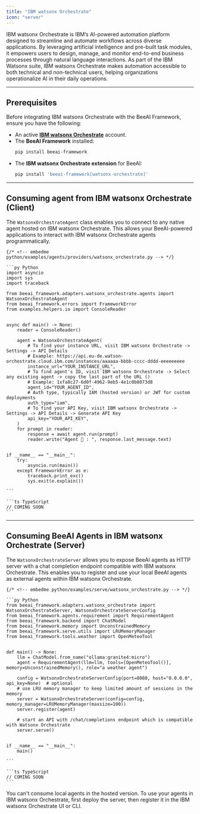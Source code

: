 ```yaml
---
title: "IBM watsonx Orchestrate"
icon: "server"
---
```


IBM watsonx Orchestrate is IBM’s AI-powered automation platform designed to streamline and automate workflows across diverse applications. By leveraging artificial intelligence and pre-built task modules, it empowers users to design, manage, and monitor end-to-end business processes through natural language interactions. As part of the IBM Watsonx suite, IBM watsonx Orchestrate makes automation accessible to both technical and non-technical users, helping organizations operationalize AI in their daily operations.

---

## Prerequisites

Before integrating IBM watsonx Orchestrate with the BeeAI Framework, ensure you have the following:

- An active **[IBM watsonx Orchestrate](https://www.ibm.com/products/watsonx-orchestrate)** account.
- The **BeeAI Framework** installed:
	```sh
    pip install beeai-framework
	```
- The **IBM watsonx Orchestrate extension** for BeeAI:
	```sh
    pip install 'beeai-framework[watsonx-orchestrate]'
	```

---

## Consuming agent from IBM watsonx Orchestrate (Client)

The `WatsonxOrchestrateAgent` class enables you to connect to any native agent hosted on IBM watsonx Orchestrate. This allows your BeeAI-powered applications to interact with IBM watsonx Orchestrate agents programmatically.

<CodeGroup>

	{/* <!-- embedme python/examples/agents/providers/watsonx_orchestrate.py --> */}

	```py Python
	import asyncio
	import sys
	import traceback
	
	from beeai_framework.adapters.watsonx_orchestrate.agents import WatsonxOrchestrateAgent
	from beeai_framework.errors import FrameworkError
	from examples.helpers.io import ConsoleReader
	
	
	async def main() -> None:
	    reader = ConsoleReader()
	
	    agent = WatsonxOrchestrateAgent(
	        # To find your instance URL, visit IBM watsonx Orchestrate -> Settings -> API Details
	        # Example: https://api.eu-de.watson-orchestrate.cloud.ibm.com/instances/aaaaaa-bbbb-cccc-dddd-eeeeeeeee
	        instance_url="YOUR_INSTANCE_URL",
	        # To find agent's ID, visit IBM watsonx Orchestrate -> Select any existing agent -> copy the last part of the URL ()
	        # Example: 1xfa8c27-6d0f-4962-9eb5-4e1c0b8073d8
	        agent_id="YOUR_AGENT_ID",
	        # Auth type, typically IAM (hosted version) or JWT for custom deployments
	        auth_type="iam",
	        # To find your API Key, visit IBM watsonx Orchestrate -> Settings -> API Details -> Generate API Key
	        api_key="YOUR_API_KEY",
	    )
	    for prompt in reader:
	        response = await agent.run(prompt)
	        reader.write("Agent 🤖 : ", response.last_message.text)
	
	
	if __name__ == "__main__":
	    try:
	        asyncio.run(main())
	    except FrameworkError as e:
	        traceback.print_exc()
	        sys.exit(e.explain())
	
	```

	```ts TypeScript
	// COMING SOON
	```
</CodeGroup>

---

## Consuming BeeAI Agents in IBM watsonx Orchestrate (Server)

The `WatsonxOrchestrateServer` allows you to expose BeeAI agents as HTTP server with a chat completion endpoint compatible with IBM watsonx Orchestrate.
This enables you to register and use your local BeeAI agents as external agents within IBM watsonx Orchestrate.

<CodeGroup>

	{/* <!-- embedme python/examples/serve/watsonx_orchestrate.py --> */}

	```py Python
	from beeai_framework.adapters.watsonx_orchestrate import WatsonxOrchestrateServer, WatsonxOrchestrateServerConfig
	from beeai_framework.agents.requirement import RequirementAgent
	from beeai_framework.backend import ChatModel
	from beeai_framework.memory import UnconstrainedMemory
	from beeai_framework.serve.utils import LRUMemoryManager
	from beeai_framework.tools.weather import OpenMeteoTool
	
	
	def main() -> None:
	    llm = ChatModel.from_name("ollama:granite4:micro")
	    agent = RequirementAgent(llm=llm, tools=[OpenMeteoTool()], memory=UnconstrainedMemory(), role="a weather agent")
	
	    config = WatsonxOrchestrateServerConfig(port=8080, host="0.0.0.0", api_key=None)  # optional
	    # use LRU memory manager to keep limited amount of sessions in the memory
	    server = WatsonxOrchestrateServer(config=config, memory_manager=LRUMemoryManager(maxsize=100))
	    server.register(agent)
	
	    # start an API with /chat/completions endpoint which is compatible with Watsonx Orchestrate
	    server.serve()
	
	
	if __name__ == "__main__":
	    main()
	
	```

	```ts TypeScript
	// COMING SOON
	```
</CodeGroup>

<Note>
	You can't consume local agents in the hosted version. To use your agents in IBM watsonx Orchestrate, first deploy the server, then register it in the IBM watsonx Orchestrate UI or CLI.
</Note>

